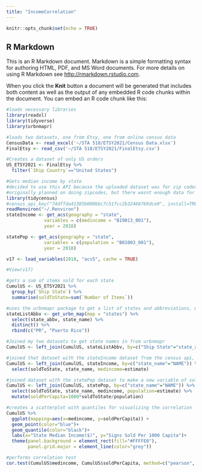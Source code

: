 ```yaml
---
title: "IncomeCorrelation"
---
```


```r
knitr::opts_chunk$set(echo = TRUE)
```

## R Markdown

This is an R Markdown document. Markdown is a simple formatting syntax for authoring HTML, PDF, and MS Word documents. For more details on using R Markdown see <http://rmarkdown.rstudio.com>.

When you click the **Knit** button a document will be generated that includes both content as well as the output of any embedded R code chunks within the document. You can embed an R code chunk like this:

```r
#loads necessary libraries
library(readxl)
library(tidyverse)
library(urbnmapr)

#loads two datasets, one from Etsy, one from online census data
CensusData <- read_excel('~/STA 518/ETSY2021/Census Data.xlsx')
FinalEtsy <- read_csv('~/STA 518/ETSY2021/FinalEtsy.csv')
```

```r
#Creates a dataset of only US orders
US_ETSY2021 <- FinalEtsy %>% 
  filter(`Ship Country`=="United States")
```

```r
#Gets median income by state
#decided to use this API because the uploaded dataset was for zip codes
#originally planned on doing zipcodes, but there wasnt enough data for that to be feasible
library(tidycensus)
#census_api_key("74dffda41385b000bbc7c51fcc2b32468769dce9", install=TRUE)
readRenviron("~/.Renviron")
stateIncome <- get_acs(geography = "state", 
              variables = c(medincome = "B19013_001"), 
              year = 2018)

statePop <- get_acs(geography = "state", 
              variables = c(population = "B01003_001"), 
              year = 2018)

v17 <- load_variables(2018, "acs5", cache = TRUE)

#View(v17)
```

```r
#gets a sum of items sold for each state
CumulUS <- US_ETSY2021 %>% 
  group_by(`Ship State`) %>% 
  summarise(soldToState=sum(`Number of Items`))

#uses the urbnmapr package to get a list of states and abbreviations, manually added Puerto Rico
stateListAbbv <- get_urbn_map(map = "states") %>% 
  select(state_abbv, state_name) %>% 
  distinct() %>% 
  rbind(c("PR", "Puerto Rico"))

#Joined my two datasets to get state names in from urbnmapr
CumulUS <- left_join(CumulUS, stateListAbbv, by=c("Ship State"="state_abbv"))

#joined that dataset with the stateIncome dataset from the census api, by the state_name
CumulUS <- left_join(CumulUS, stateIncome, by=c("state_name"="NAME")) %>% 
  select(soldToState, state_name, medincome=estimate)

#joined dataset with the statePop dataset to make a new variable of soldPerCapita, standardizing the number of items sold in each state
CumulUS <- left_join(CumulUS, statePop, by=c("state_name"="NAME")) %>% 
  select(soldToState, state_name, medincome, population=estimate) %>% 
  mutate(soldPerCapita=1000*soldToState/population)
```

```r
#creates a scatterplot with quantiles for visualizing the correlation
CumulUS %>% 
  ggplot(mapping=aes(x=medincome, y=soldPerCapita)) + 
  geom_point(color="blue")+
  geom_quantile(color="black")+
  labs(x="State Median Income($)", y="Signs Sold Per 1000 Capita")+
  theme(panel.background = element_rect(fill="#FFFFE0"),
        panel.grid.major = element_line(color="grey"))

#performs correlation test
cor.test(CumulUS$medincome, CumulUS$soldPerCapita, method=c("pearson", "kendall", "spearman"))
```

